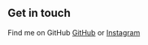 






## Get in touch

Find me on GitHub [GitHub](https://github.com/bgoonz) or [Instagram](https://www.instagram.com/bgoonz/)

